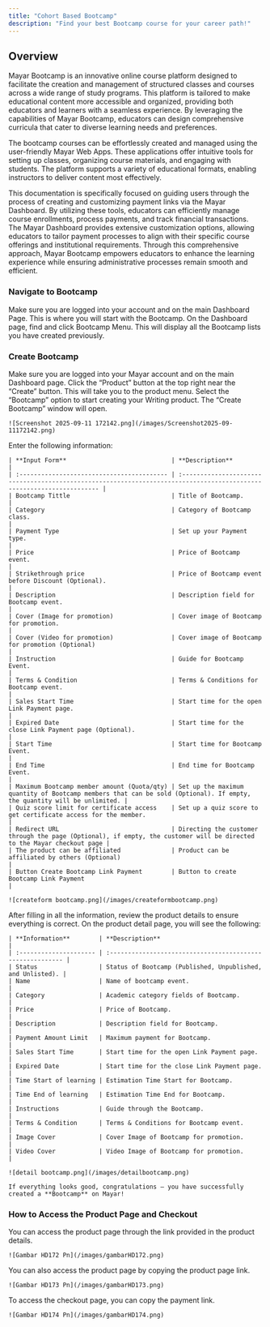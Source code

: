 ```yaml
---
title: "Cohort Based Bootcamp"
description: "Find your best Bootcamp course for your career path!"
---
```


## Overview

Mayar Bootcamp is an innovative online course platform designed to facilitate the creation and management of structured classes and courses across a wide range of study programs. This platform is tailored to make educational content more accessible and organized, providing both educators and learners with a seamless experience. By leveraging the capabilities of Mayar Bootcamp, educators can design comprehensive curricula that cater to diverse learning needs and preferences.

The bootcamp courses can be effortlessly created and managed using the user-friendly Mayar Web Apps. These applications offer intuitive tools for setting up classes, organizing course materials, and engaging with students. The platform supports a variety of educational formats, enabling instructors to deliver content most effectively.

This documentation is specifically focused on guiding users through the process of creating and customizing payment links via the Mayar Dashboard. By utilizing these tools, educators can efficiently manage course enrollments, process payments, and track financial transactions. The Mayar Dashboard provides extensive customization options, allowing educators to tailor payment processes to align with their specific course offerings and institutional requirements. Through this comprehensive approach, Mayar Bootcamp empowers educators to enhance the learning experience while ensuring administrative processes remain smooth and efficient.

### Navigate to Bootcamp

<Steps>
  <Step title="Log in to your Mayar Dashboard">
    Make sure you are logged into your account and on the main Dashboard Page. This is where you will start with the Bootcamp.
  </Step>
  <Step title="From the Sidebar menu, click on Bootcamp">
    On the Dashboard page, find and click Bootcamp Menu. This will display all the Bootcamp lists you have created previously.
  </Step>
</Steps>

### Create Bootcamp

<Steps>
  <Step title="Go to Dashboard">
    Make sure you are logged into your Mayar account and on the main Dashboard page.
  </Step>
  <Step title="Access the Product Menu">
    Click the “Product” button at the top right near the “Create” button. This will take you to the product menu.
  </Step>
  <Step title="Choose Product Type">
    Select the “Bootcamp” option to start creating your Writing product. The “Create Bootcamp” window will open.

    ![Screenshot 2025-09-11 172142.png](/images/Screenshot2025-09-11172142.png)
  </Step>
  <Step title="Fill in Product Details">
    Enter the following information:

    | **Input Form**                             | **Description**                                                                                                        |
    | :----------------------------------------- | :--------------------------------------------------------------------------------------------------------------------- |
    | Bootcamp Tittle                            | Title of Bootcamp.                                                                                                     |
    | Category                                   | Category of Bootcamp class.                                                                                            |
    | Payment Type                               | Set up your Payment type.                                                                                              |
    | Price                                      | Price of Bootcamp event.                                                                                               |
    | Strikethrough price                        | Price of Bootcamp event before Discount (Optional).                                                                    |
    | Description                                | Description field for Bootcamp event.                                                                                  |
    | Cover (Image for promotion)                | Cover image of Bootcamp for promotion.                                                                                 |
    | Cover (Video for promotion)                | Cover image of Bootcamp for promotion (Optional)                                                                       |
    | Instruction                                | Guide for Bootcamp Event.                                                                                              |
    | Terms & Condition                          | Terms & Conditions for Bootcamp event.                                                                                 |
    | Sales Start Time                           | Start time for the open Link Payment page.                                                                             |
    | Expired Date                               | Start time for the close Link Payment page (Optional).                                                                 |
    | Start Time                                 | Start time for Bootcamp Event.                                                                                         |
    | End Time                                   | End time for Bootcamp Event.                                                                                           |
    | Maximum Bootcamp member amount (Quota/qty) | Set up the maximum quantity of Bootcamp members that can be sold (Optional). If empty, the quantity will be unlimited. |
    | Quiz score limit for certificate access    | Set up a quiz score to get certificate access for the member.                                                          |
    | Redirect URL                               | Directing the customer through the page (Optional), if empty, the customer will be directed to the Mayar checkout page |
    | The product can be affiliated              | Product can be affiliated by others (Optional)                                                                         |
    | Button Create Bootcamp Link Payment        | Button to create Bootcamp Link Payment                                                                                 |

    ![createform bootcamp.png](/images/createformbootcamp.png)
  </Step>
  <Step title="Review and Finish">
    After filling in all the information, review the product details to ensure everything is correct. On the product detail page, you will see the following:

    | **Information**        | **Description**                                            |
    | :--------------------- | :--------------------------------------------------------- |
    | Status                 | Status of Bootcamp (Published, Unpublished, and Unlisted). |
    | Name                   | Name of bootcamp event.                                    |
    | Category               | Academic category fields of Bootcamp.                      |
    | Price                  | Price of Bootcamp.                                         |
    | Description            | Description field for Bootcamp.                            |
    | Payment Amount Limit   | Maximum payment for Bootcamp.                              |
    | Sales Start Time       | Start time for the open Link Payment page.                 |
    | Expired Date           | Start time for the close Link Payment page.                |
    | Time Start of learning | Estimation Time Start for Bootcamp.                        |
    | Time End of learning   | Estimation Time End for Bootcamp.                          |
    | Instructions           | Guide through the Bootcamp.                                |
    | Terms & Condition      | Terms & Conditions for Bootcamp event.                     |
    | Image Cover            | Cover Image of Bootcamp for promotion.                     |
    | Video Cover            | Video Image of Bootcamp for promotion.                     |

    ![detail bootcamp.png](/images/detailbootcamp.png)

    If everything looks good, congratulations — you have successfully created a **Bootcamp** on Mayar!
  </Step>
</Steps>

### How to Access the Product Page and Checkout

<Steps>
  <Step title="Access Product Page">
    You can access the product page through the link provided in the product details.

    ![Gambar HD172 Pn](/images/gambarHD172.png)
  </Step>
  <Step title="Copy Product Page Link">
    You can also access the product page by copying the product page link.

    ![Gambar HD173 Pn](/images/gambarHD173.png)
  </Step>
  <Step title="Access Checkout Page">
    To access the checkout page, you can copy the payment link.

    ![Gambar HD174 Pn](/images/gambarHD174.png)
  </Step>
</Steps>